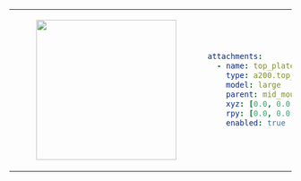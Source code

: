 <table>
<tr>
<td>
<center>
<figure>
    <img src={require("./img/top_plate_large.png").default} width="250" />
</figure>
</center>
</td>
<td>

```yaml
attachments:
  - name: top_plate
    type: a200.top_plate
    model: large
    parent: mid_mount
    xyz: [0.0, 0.0, 0.0]
    rpy: [0.0, 0.0, 0.0]
    enabled: true
```
</td>
</tr>
</table>
